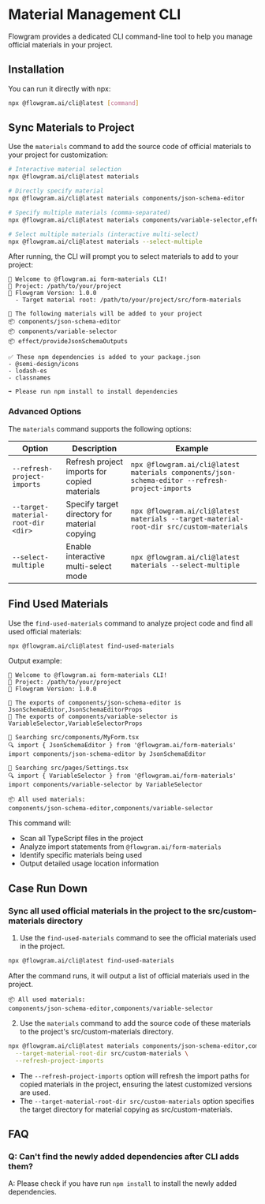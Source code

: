 # Material Management CLI

Flowgram provides a dedicated CLI command-line tool to help you manage official materials in your project.

## Installation

You can run it directly with npx:

```bash
npx @flowgram.ai/cli@latest [command]
```

## Sync Materials to Project

Use the `materials` command to add the source code of official materials to your project for customization:

```bash
# Interactive material selection
npx @flowgram.ai/cli@latest materials

# Directly specify material
npx @flowgram.ai/cli@latest materials components/json-schema-editor

# Specify multiple materials (comma-separated)
npx @flowgram.ai/cli@latest materials components/variable-selector,effect/provideJsonSchemaOutputs

# Select multiple materials (interactive multi-select)
npx @flowgram.ai/cli@latest materials --select-multiple
```

After running, the CLI will prompt you to select materials to add to your project:

```console
🚀 Welcome to @flowgram.ai form-materials CLI!
📁 Project: /path/to/your/project
🎯 Flowgram Version: 1.0.0
  - Target material root: /path/to/your/project/src/form-materials

🚀 The following materials will be added to your project
📦 components/json-schema-editor
📦 components/variable-selector
📦 effect/provideJsonSchemaOutputs

✅ These npm dependencies is added to your package.json
- @semi-design/icons
- lodash-es
- classnames

➡️ Please run npm install to install dependencies
```

### Advanced Options

The `materials` command supports the following options:

| Option | Description | Example |
|------|------|------|
| `--refresh-project-imports` | Refresh project imports for copied materials | `npx @flowgram.ai/cli@latest materials components/json-schema-editor --refresh-project-imports` |
| `--target-material-root-dir <dir>` | Specify target directory for material copying | `npx @flowgram.ai/cli@latest materials --target-material-root-dir src/custom-materials` |
| `--select-multiple` | Enable interactive multi-select mode | `npx @flowgram.ai/cli@latest materials --select-multiple` |

## Find Used Materials

Use the `find-used-materials` command to analyze project code and find all used official materials:

```bash
npx @flowgram.ai/cli@latest find-used-materials
```

Output example:

```console
🚀 Welcome to @flowgram.ai form-materials CLI!
📁 Project: /path/to/your/project
🎯 Flowgram Version: 1.0.0

👀 The exports of components/json-schema-editor is JsonSchemaEditor,JsonSchemaEditorProps
👀 The exports of components/variable-selector is VariableSelector,VariableSelectorProps

👀 Searching src/components/MyForm.tsx
🔍 import { JsonSchemaEditor } from '@flowgram.ai/form-materials'
import components/json-schema-editor by JsonSchemaEditor

👀 Searching src/pages/Settings.tsx
🔍 import { VariableSelector } from '@flowgram.ai/form-materials'
import components/variable-selector by VariableSelector

📦 All used materials:
components/json-schema-editor,components/variable-selector
```

This command will:
- Scan all TypeScript files in the project
- Analyze import statements from `@flowgram.ai/form-materials`
- Identify specific materials being used
- Output detailed usage location information

## Case Run Down

### Sync all used official materials in the project to the src/custom-materials directory

1. Use the `find-used-materials` command to see the official materials used in the project.

```bash
npx @flowgram.ai/cli@latest find-used-materials
```

After the command runs, it will output a list of official materials used in the project.

```console
📦 All used materials:
components/json-schema-editor,components/variable-selector
```

2. Use the `materials` command to add the source code of these materials to the project's src/custom-materials directory.

```bash
npx @flowgram.ai/cli@latest materials components/json-schema-editor,components/variable-selector \
  --target-material-root-dir src/custom-materials \
  --refresh-project-imports
```

- The `--refresh-project-imports` option will refresh the import paths for copied materials in the project, ensuring the latest customized versions are used.
- The `--target-material-root-dir src/custom-materials` option specifies the target directory for material copying as src/custom-materials.


## FAQ

### Q: Can't find the newly added dependencies after CLI adds them?
A: Please check if you have run `npm install` to install the newly added dependencies.